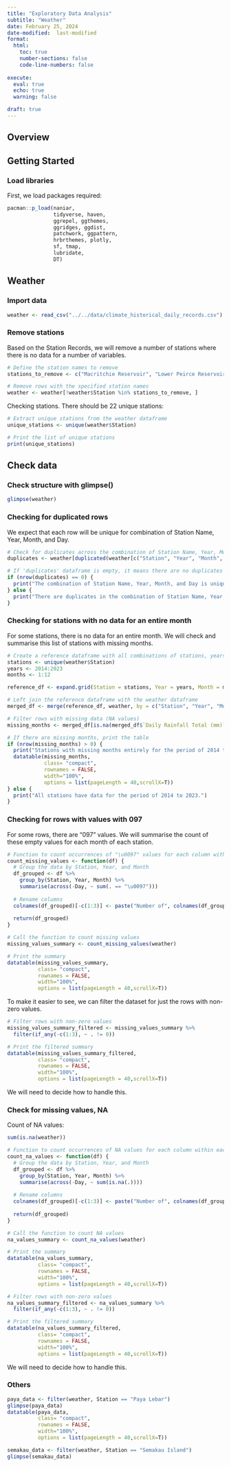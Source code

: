 ```yaml
---
title: "Exploratory Data Analysis"
subtitle: "Weather"
date: February 25, 2024
date-modified:  last-modified
format:
  html:
    toc: true
    number-sections: false
    code-line-numbers: false
    
execute: 
  eval: true
  echo: true
  warning: false  

draft: true
---
```


## Overview

## Getting Started

### Load libraries

First, we load packages required:

```r
pacman::p_load(naniar,
               tidyverse, haven,
               ggrepel, ggthemes,
               ggridges, ggdist,
               patchwork, ggpattern,
               hrbrthemes, plotly,
               sf, tmap,
               lubridate,
               DT)
```

## Weather

### Import data
```r
weather <- read_csv("../../data/climate_historical_daily_records.csv") 
```
### Remove stations

Based on the Station Records, we will remove a number of stations where there is no data for a number of variables. 

```r
# Define the station names to remove
stations_to_remove <- c("Macritchie Reservoir", "Lower Peirce Reservoir", "Pasir Ris (West)", "Kampong Bahru", "Jurong Pier", "Ulu Pandan", "Serangoon", "Jurong (East)", "Mandai", "Upper Thomson", "Buangkok", "Boon Lay (West)", "Bukit Panjang", "Kranji Reservoir", "Tanjong Pagar", "Admiralty West", "Queenstown", "Tanjong Katong", "Chai Chee", "Upper Peirce Reservoir", "Kent Ridge", "Somerset (Road)", "Punggol", "Tuas West", "Simei", "Toa Payoh", "Tuas", "Bukit Timah", "Yishun", "Buona Vista", "Pasir Ris (Central)", "Jurong (North)", "Choa Chu Kang (West)", "Serangoon North", "Lim Chu Kang", "Marine Parade", "Choa Chu Kang (Central)", "Dhoby Ghaut", "Nicoll Highway", "Botanic Garden", "Whampoa")

# Remove rows with the specified station names
weather <- weather[!weather$Station %in% stations_to_remove, ]

```

Checking stations. There should be 22 unique stations:
```r
# Extract unique stations from the weather dataframe
unique_stations <- unique(weather$Station)

# Print the list of unique stations
print(unique_stations)
```

## Check data

### Check structure with glimpse()

```r
glimpse(weather)
```

### Checking for duplicated rows

We expect that each row will be unique for combination of Station Name, Year, Month, and Day.

```r
# Check for duplicates across the combination of Station Name, Year, Month, and Day
duplicates <- weather[duplicated(weather[c("Station", "Year", "Month", "Day")]) | duplicated(weather[c("Station", "Year", "Month", "Day")], fromLast = TRUE), ]

# If 'duplicates' dataframe is empty, it means there are no duplicates
if (nrow(duplicates) == 0) {
  print("The combination of Station Name, Year, Month, and Day is unique.")
} else {
  print("There are duplicates in the combination of Station Name, Year, Month, and Day.")
}
```

### Checking for stations with no data for an entire month

For some stations, there is no data for an entire month. We will check and summarise this list of stations with missing months. 

```r
# Create a reference dataframe with all combinations of stations, years, and months from 2014 to 2023
stations <- unique(weather$Station)
years <- 2014:2023
months <- 1:12

reference_df <- expand.grid(Station = stations, Year = years, Month = months)

# Left join the reference dataframe with the weather dataframe
merged_df <- merge(reference_df, weather, by = c("Station", "Year", "Month"), all.x = TRUE)

# Filter rows with missing data (NA values)
missing_months <- merged_df[is.na(merged_df$`Daily Rainfall Total (mm)`), c("Station", "Year", "Month")]

# If there are missing months, print the table
if (nrow(missing_months) > 0) {
  print("Stations with missing months entirely for the period of 2014 to 2023:")
  datatable(missing_months, 
            class= "compact",
            rownames = FALSE,
            width="100%", 
            options = list(pageLength = 40,scrollX=T))
} else {
  print("All stations have data for the period of 2014 to 2023.")
}
```


### Checking for rows with  values with \u0097

For some rows, there are "\u0097" values. We will summarise the count of these empty values for each month of each station. 

```r
# Function to count occurrences of "\u0097" values for each column within each station for each 'Year' and 'Month'
count_missing_values <- function(df) {
  # Group the data by Station, Year, and Month
  df_grouped <- df %>%
    group_by(Station, Year, Month) %>%
    summarise(across(-Day, ~ sum(. == "\u0097")))
  
  # Rename columns
  colnames(df_grouped)[-c(1:3)] <- paste("Number of", colnames(df_grouped)[-c(1:3)], "values")
  
  return(df_grouped)
}

# Call the function to count missing values
missing_values_summary <- count_missing_values(weather)

# Print the summary
datatable(missing_values_summary, 
          class= "compact",
          rownames = FALSE,
          width="100%", 
          options = list(pageLength = 40,scrollX=T))
```

To make it easier to see, we can filter the dataset for just the rows with non-zero values. 

```r
# Filter rows with non-zero values
missing_values_summary_filtered <- missing_values_summary %>%
  filter(if_any(-c(1:3), ~ . != 0))

# Print the filtered summary
datatable(missing_values_summary_filtered, 
          class= "compact",
          rownames = FALSE,
          width="100%", 
          options = list(pageLength = 40,scrollX=T))
```

::: callout-important
We will need to decide how to handle this. 
::: 
### Check for missing values, NA

Count of NA values: 
```r
sum(is.na(weather))
```

```r
# Function to count occurrences of NA values for each column within each station for each 'Year' and 'Month'
count_na_values <- function(df) {
  # Group the data by Station, Year, and Month
  df_grouped <- df %>%
    group_by(Station, Year, Month) %>%
    summarise(across(-Day, ~ sum(is.na(.))))
  
  # Rename columns
  colnames(df_grouped)[-c(1:3)] <- paste("Number of", colnames(df_grouped)[-c(1:3)], "NA values")
  
  return(df_grouped)
}

# Call the function to count NA values
na_values_summary <- count_na_values(weather)

# Print the summary
datatable(na_values_summary, 
          class= "compact",
          rownames = FALSE,
          width="100%", 
          options = list(pageLength = 40,scrollX=T))

```

```r
# Filter rows with non-zero values
na_values_summary_filtered <- na_values_summary %>%
  filter(if_any(-c(1:3), ~ . != 0))

# Print the filtered summary
datatable(na_values_summary_filtered, 
          class= "compact",
          rownames = FALSE,
          width="100%", 
          options = list(pageLength = 40,scrollX=T))
```

::: callout-important
We will need to decide how to handle this. 
::: 

### Others



```r
paya_data <- filter(weather, Station == "Paya Lebar")
glimpse(paya_data)
datatable(paya_data, 
          class= "compact",
          rownames = FALSE,
          width="100%", 
          options = list(pageLength = 40,scrollX=T))
```

```r
semakau_data <- filter(weather, Station == "Semakau Island")
glimpse(semakau_data)
```


